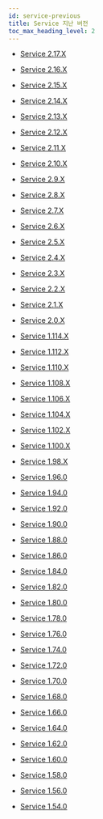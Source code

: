 ```yaml
---
id: service-previous
title: Service 지난 버전
toc_max_heading_level: 2
---
```


* [Service 2.17.X](service-2_17_x)

* [Service 2.16.X](service-2_16_x)

* [Service 2.15.X](service-2_15_x)

* [Service 2.14.X](service-2_14_x)

* [Service 2.13.X](service-2_13_x)

* [Service 2.12.X](service-2_12_x)

* [Service 2.11.X](service-2_11_x)

* [Service 2.10.X](service-2_10_x)

* [Service 2.9.X](service-2_9_x)

* [Service 2.8.X](service-2_8_x)

* [Service 2.7.X](service-2_7_x)

* [Service 2.6.X](service-2_6_x)

* [Service 2.5.X](service-2_5_x)

* [Service 2.4.X](service-2_4_x)

* [Service 2.3.X](service-2_3_x)

* [Service 2.2.X](service-2_2_x)

* [Service 2.1.X](service-2_1_x)

* [Service 2.0.X](service-2_0_x)

* [Service 1.114.X](service-1_114_x)

* [Service 1.112.X](service-1_112_x)

* [Service 1.110.X](service-1_110_x)

* [Service 1.108.X](service-1_108_x)

* [Service 1.106.X](service-1_106_x)

* [Service 1.104.X](service-1_104_x)

* [Service 1.102.X](service-1_102_x)

* [Service 1.100.X](service-1_100_x)

* [Service 1.98.X](service-1_98_x)

* [Service 1.96.0](service-1_96_0)

* [Service 1.94.0](service-1_94_0)

* [Service 1.92.0](service-1_92_0)

* [Service 1.90.0](service-1_90_0)

* [Service 1.88.0](service-1_88_0)

* [Service 1.86.0](service-1_86_0)

* [Service 1.84.0](service-1_84_0)

* [Service 1.82.0](service-1_82_0)

* [Service 1.80.0](service-1_80_0)

* [Service 1.78.0](service-1_78_0)

* [Service 1.76.0](service-1_76_0)

* [Service 1.74.0](service-1_74_0)

* [Service 1.72.0](service-1_72_0)

* [Service 1.70.0](service-1_70_0)

* [Service 1.68.0](service-1_68_0)

* [Service 1.66.0](service-1_66_0)

* [Service 1.64.0](service-1_64_0)

* [Service 1.62.0](service-1_62_0)

* [Service 1.60.0](service-1_60_0)

* [Service 1.58.0](service-1_58_0)

* [Service 1.56.0](service-1_56_0)

* [Service 1.54.0](service-1_54_0)
